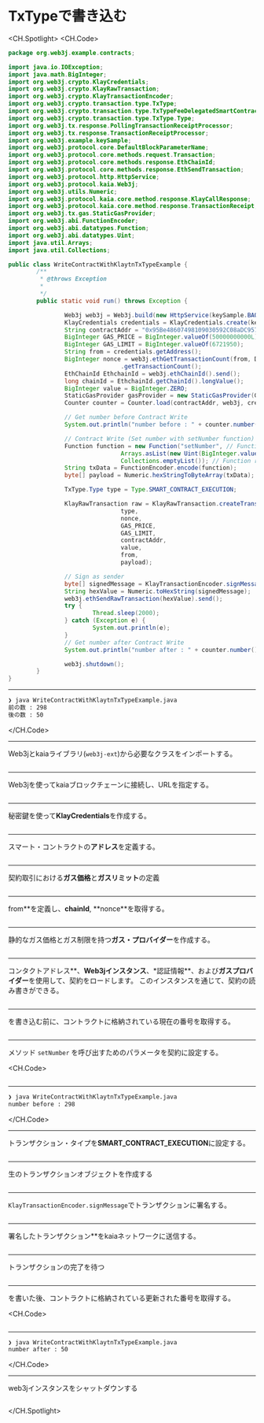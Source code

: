 # TxTypeで書き込む

<CH.Spotlight>
<CH.Code>

```java WriteContractWithKlaytnTxTypeExample.java
package org.web3j.example.contracts;

import java.io.IOException;
import java.math.BigInteger;
import org.web3j.crypto.KlayCredentials;
import org.web3j.crypto.KlayRawTransaction;
import org.web3j.crypto.KlayTransactionEncoder;
import org.web3j.crypto.transaction.type.TxType;
import org.web3j.crypto.transaction.type.TxTypeFeeDelegatedSmartContractExecution;
import org.web3j.crypto.transaction.type.TxType.Type;
import org.web3j.tx.response.PollingTransactionReceiptProcessor;
import org.web3j.tx.response.TransactionReceiptProcessor;
import org.web3j.example.keySample;
import org.web3j.protocol.core.DefaultBlockParameterName;
import org.web3j.protocol.core.methods.request.Transaction;
import org.web3j.protocol.core.methods.response.EthChainId;
import org.web3j.protocol.core.methods.response.EthSendTransaction;
import org.web3j.protocol.http.HttpService;
import org.web3j.protocol.kaia.Web3j;
import org.web3j.utils.Numeric;
import org.web3j.protocol.kaia.core.method.response.KlayCallResponse;
import org.web3j.protocol.kaia.core.method.response.TransactionReceipt;
import org.web3j.tx.gas.StaticGasProvider;
import org.web3j.abi.FunctionEncoder;
import org.web3j.abi.datatypes.Function;
import org.web3j.abi.datatypes.Uint;
import java.util.Arrays;
import java.util.Collections;

public class WriteContractWithKlaytnTxTypeExample {
        /**
         * @throws Exception
         *
         */
        public static void run() throws Exception {

                Web3j web3j = Web3j.build(new HttpService(keySample.BAOBAB_URL));
                KlayCredentials credentials = KlayCredentials.create(keySample.LEGACY_KEY_privkey);
                String contractAddr = "0x95Be48607498109030592C08aDC9577c7C2dD505";
                BigInteger GAS_PRICE = BigInteger.valueOf(50000000000L);
                BigInteger GAS_LIMIT = BigInteger.valueOf(6721950);
                String from = credentials.getAddress();
                BigInteger nonce = web3j.ethGetTransactionCount(from, DefaultBlockParameterName.LATEST).send()
                                .getTransactionCount();
                EthChainId EthchainId = web3j.ethChainId().send();
                long chainId = EthchainId.getChainId().longValue();
                BigInteger value = BigInteger.ZERO;
                StaticGasProvider gasProvider = new StaticGasProvider(GAS_PRICE, GAS_LIMIT);
                Counter counter = Counter.load(contractAddr, web3j, credentials.convertToCredentials(), gasProvider);

                // Get number before Contract Write
                System.out.println("number before : " + counter.number().send());

                // Contract Write (Set number with setNumber function)
                Function function = new Function("setNumber", // Function name
                                Arrays.asList(new Uint(BigInteger.valueOf(50))), // Function input parameters
                                Collections.emptyList()); // Function returned parameters
                String txData = FunctionEncoder.encode(function);
                byte[] payload = Numeric.hexStringToByteArray(txData);

                TxType.Type type = Type.SMART_CONTRACT_EXECUTION;

                KlayRawTransaction raw = KlayRawTransaction.createTransaction(
                                type,
                                nonce,
                                GAS_PRICE,
                                GAS_LIMIT,
                                contractAddr,
                                value,
                                from,
                                payload);

                // Sign as sender
                byte[] signedMessage = KlayTransactionEncoder.signMessage(raw, chainId, credentials);
                String hexValue = Numeric.toHexString(signedMessage);
                web3j.ethSendRawTransaction(hexValue).send();
                try {
                        Thread.sleep(2000);
                } catch (Exception e) {
                        System.out.println(e);
                }
                // Get number after Contract Write
                System.out.println("number after : " + counter.number().send());

                web3j.shutdown();
        }
}

```

---

```zsh output
❯ java WriteContractWithKlaytnTxTypeExample.java
前の数 : 298
後の数 : 50
```

</CH.Code>

---

Web3jとkaiaライブラリ(`web3j-ext`)から必要なクラスをインポートする。

```java WriteContractWithKlaytnTxTypeExample.java focus=1:28

```

---

Web3jを使ってkaiaブロックチェーンに接続し、URLを指定する。

```java WriteContractWithKlaytnTxTypeExample.java focus=37

```

---

秘密鍵を使って**KlayCredentials**を作成する。

```java WriteContractWithKlaytnTxTypeExample.java focus=38

```

---

スマート・コントラクトの**アドレス**を定義する。

```java WriteContractWithKlaytnTxTypeExample.java focus=39

```

---

契約取引における**ガス価格**と**ガスリミット**の定義

```java WriteContractWithKlaytnTxTypeExample.java focus=40:41

```

---

from**を定義し、**chainId**, **nonce\*\*を取得する。

```java WriteContractWithKlaytnTxTypeExample.java focus=42:46

```

---

静的なガス価格とガス制限を持つ**ガス・プロバイダー**を作成する。

```java WriteContractWithKlaytnTxTypeExample.java focus=48

```

---

コンタクトアドレス**、**Web3jインスタンス**、\*認証情報**、および**ガスプロバイダー**を使用して、契約をロードします。 このインスタンスを通じて、契約の読み書きができる。

```java WriteContractWithKlaytnTxTypeExample.java focus=43

```

---

を書き込む前に、コントラクトに格納されている現在の番号を取得する。

```java WriteContractWithKlaytnTxTypeExample.java focus=51:52

```

---

メソッド `setNumber` を呼び出すためのパラメータを契約に設定する。

<CH.Code>
```java WriteContractWithKlaytnTxTypeExample.java focus=54:59

````


---

```zsh output
❯ java WriteContractWithKlaytnTxTypeExample.java
number before : 298
````

</CH.Code>

---

トランザクション・タイプを**SMART_CONTRACT_EXECUTION**に設定する。

```java WriteContractWithKlaytnTxTypeExample.java focus=61

```

---

生のトランザクションオブジェクトを作成する

```java WriteContractWithKlaytnTxTypeExample.java focus=63:71

```

---

`KlayTransactionEncoder.signMessage`でトランザクションに署名する。

```java WriteContractWithKlaytnTxTypeExample.java focus=73:74

```

---

署名したトランザクション\*\*をkaiaネットワークに送信する。

```java WriteContractWithKlaytnTxTypeExample.java focus=75:76

```

---

トランザクションの完了を待つ

```java WriteContractWithKlaytnTxTypeExample.java focus=77:81

```

---

を書いた後、コントラクトに格納されている更新された番号を取得する。

<CH.Code>
```java WriteContractWithKlaytnTxTypeExample.java focus=82:83

````


---

```zsh output
❯ java WriteContractWithKlaytnTxTypeExample.java
number after : 50
````

</CH.Code>

---

web3jインスタンスをシャットダウンする

```java WriteContractWithKlaytnTxTypeExample.java focus=85

```

</CH.Spotlight>
